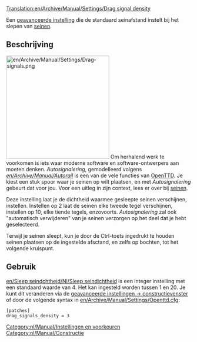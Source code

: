 [[Translation:en/Archive/Manual/Settings/Drag signal density]]
[[Category:nl/Manual/Instellingen en voorkeuren]]
[[Category:nl/Manual/Constructie]]

Een [[nl/Archive/Manual/Settings/Geavanceerde instellingen|geavanceerde instelling]] die de standaard seinafstand instelt bij het slepen van [[nl/Manual/Seinen|seinen]].

== Beschrijving ==
[[File:en/Archive/Manual/Settings/Drag-signals.png|right|280px]]
Om herhalend werk te voorkomen is iets waar moderne software en software-ontwerpers aan moeten denken. ''Autosignalering'', gemodelleerd volgens ''[[en/Archive/Manual/Autorail]]'' is een van de vele functies van [[nl/Manual/Main Page|OpenTTD]]. Je kiest een stuk spoor waar je seinen op wilt plaatsen, en met ''Autosignalering'' gebeurt dat voor jou. Voor een uitleg in zijn context, lees er over bij [[nl/Manual/Seinen|seinen]].

Deze instelling laat je de dichtheid waarmee gesleepte seinen verschijnen, instellen. Instellen op 2 laat de seinen elke tweede tegel verschijnen, instellen op 10, elke tiende tegels, enzovoorts. ''Autosignalering'' zal ook "automatisch verwijderen" van je seinen verzorgen op het deel dat je hebt geselecteerd.

Terwijl je seinen sleept, kun je door de Ctrl-toets ingedrukt te houden seinen plaatsen op de ingestelde afsctand, en zelfs op bochten, tot het volgende kruispunt.

== Gebruik ==
[[en/Sleep seindchtheid/Nl/Sleep seindichtheid]] is een integer instelling met een standaard waarde van 4. Het kan ingesteld worden tussen 1 en 20. Je kunt dit veranderen via de [[nl/Archive/Manual/Settings/Geavanceerde instellingen|geavanceerde instellingen -> constructievenster]] of door de volgende syntax in [[en/Archive/Manual/Settings/Openttd.cfg]]:
<pre>[patches]
drag_signals_density = 3</pre>